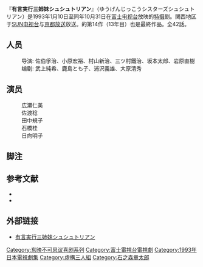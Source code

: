 {{citation style|time=2015-11-25T09:09:07+00:00}}
『'''有言実行三姉妹シュシュトリアン'''』（ゆうげんじっこうシスターズシュシュトリアン）是1993年1月10日至同年10月31日在[[富士电视台|富士电视台]]放映的[[特摄|特摄]]剧。関西地区于[[SUN电视台|SUN电视台]]与[[京都放送|京都放送]]放送。{{link-ja|东映不可思议喜剧系列|東映不思議コメディーシリーズ}}的第14作（13年目）也是最終作品。全42話。
==人员==
:导演: 佐伯孚治、小原宏裕、村山新治、三ツ村鐵治、坂本太郎、岩原直樹
:编剧: 武上純希、鹿島とも子、浦沢義雄、大原清秀
==演员==
:広瀬仁美
:佐渡稔
:田中規子
:石橋桂
:日向明子
== 脚注 ==
{{reflist}}

== 参考文献 ==
* {{Cite book
|date = 2003-04-20
|title = [[全怪獣怪人|全怪獣怪人大事典]]
|volume = 中巻
|publisher = [[英知出版|英知出版]]
|isbn = 4-7542-2017-X
|ref = {{SfnRef|全怪獣怪人 中|2003}}
}}
*{{Cite book
|date = 2004-07-05
|title =愛ある限り戦いましょう！　～不思議美少女コレクション～
|publisher = [[主婦と生活社|主婦と生活社]]
|isbn = 4-391-12968-X}}

== 外部链接 ==
* [http://members.jcom.home.ne.jp/ikekat/tv/xtv_chou00.html 有言実行三姉妹シュシュトリアン]{{dead link|date=2018年1月 |bot=InternetArchiveBot |fix-attempted=yes }}
{{东映不可思议喜剧系列}}

{{DEFAULTSORT:Yuugen Jikkou Shisutazu Shushutorian}}
[[Category:东映不可思议喜剧系列|Category:东映不可思议喜剧系列]]
[[Category:富士電視台電視劇|Category:富士電視台電視劇]]
[[Category:1993年日本電視劇集|Category:1993年日本電視劇集]]
[[Category:虛構三人組|Category:虛構三人組]]
[[Category:石之森章太郎|Category:石之森章太郎]]